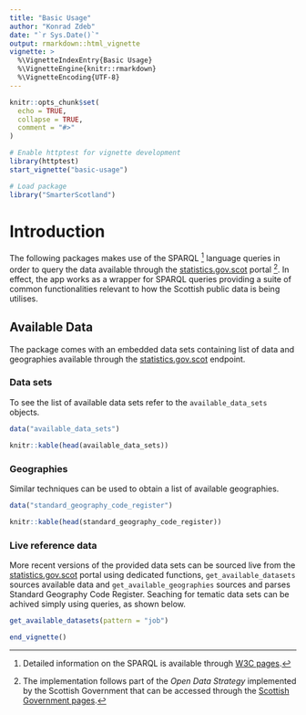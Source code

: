 ```yaml
---
title: "Basic Usage"
author: "Konrad Zdeb"
date: "`r Sys.Date()`"
output: rmarkdown::html_vignette
vignette: >
  %\VignetteIndexEntry{Basic Usage}
  %\VignetteEngine{knitr::rmarkdown}
  %\VignetteEncoding{UTF-8}
---
```


```r
knitr::opts_chunk$set(
  echo = TRUE,
  collapse = TRUE,
  comment = "#>"
)

# Enable httptest for vignette development
library(httptest)
start_vignette("basic-usage")

# Load package
library("SmarterScotland")
```

# Introduction

The following packages makes use of the SPARQL [^1] language queries in order to query the data available through the [statistics.gov.scot](http://statistics.gov.scot) portal [^2]. In effect, the app works as a wrapper for SPARQL queries providing a suite of common functionalities relevant to how the Scottish public data is being utilises.

## Available Data

The package comes with an embedded data sets containing list of data and geographies available through the [statistics.gov.scot](http://statistics.gov.scot) endpoint. 

### Data sets

To see the list of available data sets refer to the `available_data_sets` objects.

```r
data("available_data_sets")
```
```r
knitr::kable(head(available_data_sets))
```

### Geographies

Similar techniques can be used to obtain a list of available geographies.

```r
data("standard_geography_code_register")
```
```r
knitr::kable(head(standard_geography_code_register))
```

### Live reference data

More recent versions of the provided data sets can be sourced live from the [statistics.gov.scot](http://statistics.gov.scot) portal using dedicated functions, `get_available_datasets` sources available data and `get_available_geographies` sources and parses Standard Geography Code Register. Seaching for tematic data sets can be achived simply using queries, as shown below. 

```r
get_available_datasets(pattern = "job")
```

```r
end_vignette()
```

[^1]: Detailed information on the SPARQL is available through [W3C pages](https://www.w3.org/TR/rdf-sparql-query/).
[^2]: The implementation follows part of the *Open Data Strategy* implemented by the Scottish Government that can be accessed through the [Scottish Government pages](http://www.gov.scot/Topics/Economy/digital/digitalservices/datamanagement/OpenData).